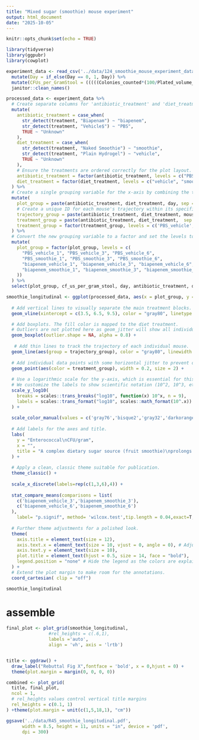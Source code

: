 ```yaml
---
title: "Mixed sugar (smoothie) mouse experiment"
output: html_document
date: "2025-10-05"
---
```


```r
knitr::opts_chunk$set(echo = TRUE)
```

```r
library(tidyverse)
library(ggpubr)
library(cowplot)
```

```r
experiment_data <- read_csv('../data/124_smoothie_mouse_experiment_data.csv') %>% 
  mutate(Day = if_else(Day == 0, 1, Day)) %>% 
  mutate(CFUs_per_GramStool = (((((Colonies_counted*(100/Plated_volume_ul))/100)/(10^Dilution_factor) )*1000)/(Stool_weight_g * 1000))+1) %>% 
  janitor::clean_names()
```


```r
processed_data <- experiment_data %>%
  # Create separate columns for 'antibiotic_treatment' and 'diet_treatment' from the 'group' column.
  mutate(
    antibiotic_treatment = case_when(
      str_detect(treatment, "Biapenam") ~ "biapenem",
      str_detect(treatment, "Vehicle$") ~ "PBS",
      TRUE ~ "Unknown"
    ),
    diet_treatment = case_when(
      str_detect(treatment, "Naked Smoothie") ~ "smoothie",
      str_detect(treatment, "Plain Hydrogel") ~ "vehicle",
      TRUE ~ "Unknown"
    ),
    # Ensure the treatments are ordered correctly for the plot layout.
    antibiotic_treatment = factor(antibiotic_treatment, levels = c("PBS", "biapenem")),
    diet_treatment = factor(diet_treatment, levels = c("vehicle", "smoothie"))
  ) %>%
  # Create a single grouping variable for the x-axis by combining the treatment and day information.
  mutate(
    plot_group = paste(antibiotic_treatment, diet_treatment, day, sep = "_"),
    # Create a unique ID for each mouse's trajectory within its specific treatment group.
    trajectory_group = paste(antibiotic_treatment, diet_treatment, mouse_identifier, sep = "_"),
    treatment_group = paste(antibiotic_treatment, diet_treatment,  sep = "_"),
    treatment_group = factor(treatment_group, levels = c('PBS_vehicle','PBS_smoothie','biapenem_vehicle','biapenem_smoothie'))
  ) %>%
  # Convert the new grouping variable to a factor and set the levels to enforce the desired plot order.
  mutate(
    plot_group = factor(plot_group, levels = c(
      "PBS_vehicle_1", "PBS_vehicle_3", "PBS_vehicle_6", 
      "PBS_smoothie_1", "PBS_smoothie_3", "PBS_smoothie_6", 
      "biapenem_vehicle_1", "biapenem_vehicle_3", "biapenem_vehicle_6", 
      "biapenem_smoothie_1", "biapenem_smoothie_3", "biapenem_smoothie_6"
    ))
  ) %>% 
  select(plot_group, cf_us_per_gram_stool, day, antibiotic_treatment, diet_treatment, trajectory_group, treatment_group)
```

```r
smoothie_longitudinal <- ggplot(processed_data, aes(x = plot_group, y = cf_us_per_gram_stool, color = treatment_group)) +
  
  # Add vertical lines to visually separate the main treatment blocks.
  geom_vline(xintercept = c(3.5, 6.5, 9.5), color = "gray80", linetype = "dashed") +

  # Add boxplots. The fill color is mapped to the diet treatment.
  # Outliers are not plotted here as geom_jitter will show all individual points.
  geom_boxplot(outlier.shape = NA, alpha = 0.8) +
  
   # Add thin lines to track the trajectory of each individual mouse.
  geom_line(aes(group = trajectory_group), color = "gray80", linewidth = 0.5, alpha = 0.5) +
  
  # Add individual data points with some horizontal jitter to prevent overlap.
  geom_point(aes(color = treatment_group), width = 0.2, size = 2) +
  
  # Use a logarithmic scale for the y-axis, which is essential for this type of CFU data.
  # We customize the labels to show scientific notation (10^2, 10^3, etc.).
  scale_y_log10(
    breaks = scales::trans_breaks("log10", function(x) 10^x, n = 9),
    labels = scales::trans_format("log10", scales::math_format(10^.x))
  ) +
  
  scale_color_manual(values = c('gray76','bisque2','gray32','darkorange3')) +
  
  # Add labels for the axes and title.
  labs(
    y = "Enterococcal\nCFU/gram",
    x = "",
    title = "A complex dietary sugar source (fruit smoothie)\nprolongs antibiotic-driven Enterococcus blooms"
  ) +
   
  # Apply a clean, classic theme suitable for publication.
  theme_classic() +
  
  scale_x_discrete(labels=rep(c(1,3,6),4)) + 
  
  stat_compare_means(comparisons = list(
    c('biapenem_vehicle_3','biapenem_smoothie_3'), 
    c('biapenem_vehicle_6','biapenem_smoothie_6')
  ),
    label= "p.signif", method= 'wilcox.test',tip.length = 0.04,exact=T,correct=T, step.increase = 0.2, label.size = 1) +
   
  # Further theme adjustments for a polished look.
  theme(
    axis.title = element_text(size = 12),
    axis.text.x = element_text(size = 10, vjust = 0, angle = 0), # Adjust position of day numbers
    axis.text.y = element_text(size = 10),
    plot.title = element_text(hjust = 0.5, size = 14, face = "bold"),
    legend.position = "none" # Hide the legend as the colors are explained by the fill.
  ) +
  # Extend the plot margin to make room for the annotations.
  coord_cartesian( clip = "off")

smoothie_longitudinal
```

# assemble 

```r
final_plot <- plot_grid(smoothie_longitudinal,
                #rel_heights = c(.6,1),
                labels ='auto',
                align = 'vh', axis = 'lrtb')


title <- ggdraw() + 
  draw_label("Rebuttal Fig X",fontface = 'bold', x = 0,hjust = 0) +
  theme(plot.margin = margin(0, 0, 0, 0))

combined <- plot_grid(
  title, final_plot,
  ncol = 1,
  # rel_heights values control vertical title margins
  rel_heights = c(0.1, 1)
) +theme(plot.margin = unit(c(1,5,18,1), "cm"))

ggsave('../data/R45_smoothie_longitudinal.pdf',
      width = 8.5, height = 11, units = "in", device = 'pdf', 
      dpi = 300)       
```
